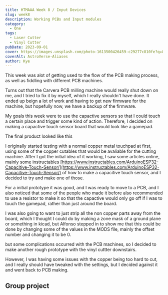 ```yaml
---
title: HTMAAA Week 8 / Input Devices
slug: week8
description: Working PCBs and Input modules
category:
  - One
tags:
  - Laser Cutter
  - Vinyl Cutter
pubDate: 2023-09-01
cover: https://images.unsplash.com/photo-1613500426459-c29277c810fe?q=80&w=1960&h=1102&auto=format&fit=crop&ixlib=rb-4.0.3&ixid=M3wxMjA3fDB8MHxwaG90by1wYWdlfHx8fGVufDB8fHx8fA%3D%3D
coverAlt: AstroVerse-Aliases
author: Kye
---
```







This week was alot of getting used to the flow of the PCB making process, as well as fiddling with different PCB machines.

Turns out that the Carvera PCB milling machine would really shut down on me, and I tried to fix it by myself, which I really shouldn't have done. It ended up beign a lot of work and having to get new firmware for the machine, but hopefully now, we have a backup of the firmware.

My goals this week were to use the capactive sensors so that I could touch a certain place and trigger some kind of action. Therefore, I decided on making a capactive touch sensor board that would look like a gamepad.

The final product looked like this

<OptimizedCover src={end} alt="end"  />

I originally started testing with a normal copper metal touchpad at first, using some of the copper cutables that would be avaliable for the cutting machine.  After I got the initial idea of it working, I saw some articles online, mainly some instructables [https://www.instructables.com/ArduinoESP32-Capacitive-Touch-Sensor/](https://www.instructables.com/ArduinoESP32-Capacitive-Touch-Sensor/) of how to make a capacitive touch sensor, and I decided to try and make one of those.

<OptimizedCover src={first} alt="first"  />


For a initial prototype it was good, and I was ready to move to a PCB, and I also noticed that some of the people who made it before also recommended to use a resistor to make it so that the capactive would only go off if I was to touch the gamepad, rather than just around the board.

I was also going to want to just strip all the non copper parts away from the board, which I thought I could do by making a zone mask of a ground plane or something in kicad, but Alfonso stepped in to show me that this could be done by changing some of the values in the MODS file, mainly the offset number and changing it to be 0.


<OptimizedCover src={kicad} alt="kicad"  />

but some complications occurred with the PCB machines, so I decided to make another rough prototype with the vinyl cuttter downstairs. 

<OptimizedCover src={vinyl} alt="vinyl"  />
However, I was having some issues with the copper being too hard to cut, and I really should have tweaked with the settings, but I decided against it and went back to PCB making.

## Group project





